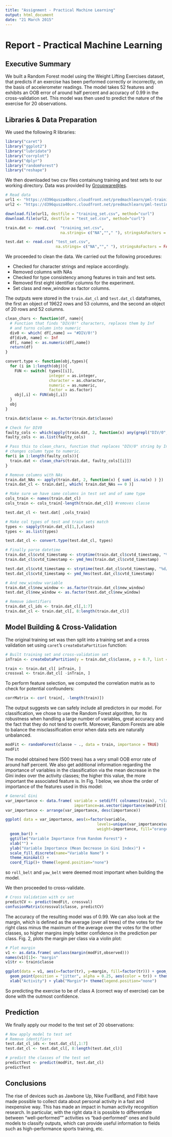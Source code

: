 ```yaml
---
title: "Assignment - Practical Machine Learning"
output: html_document
date: "21 March 2015"
---
```


Report - Practical Machine Learning
===================================

Executive Summary
-----------------
We built a Random Forest model using the Weight Lifting Exercises dataset, 
that predicts if an exercise has been performed correctly or incorrectly,
on the basis of accelerometer readings. The model takes 52 features and 
exhibits an OOB error of around half percent and accuracy of 0.99 in the cross-validation set.
This model was then used to predict the nature of the exercise for 20
observations.

Libraries & Data Preparation
----------------------------
We used the following R libraries:
```r
library("caret")
library("ggplot2")
library("lubridate")
library("corrplot")
library("dplyr")
library("randomForest")
library("reshape")
```
We then downloaded two csv files containung training and test sets to our 
working directory. Data was provided by [Groupware@les](http://groupware.les.inf.puc-rio.br/har).
```r
# Read data
url1 <- "https://d396qusza40orc.cloudfront.net/predmachlearn/pml-training.csv"
url2 <- "https://d396qusza40orc.cloudfront.net/predmachlearn/pml-testing.csv"

download.file(url1, destfile = "training_set.csv", method="curl")
download.file(url2, destfile = "test_set.csv", method="curl")

train.dat <- read.csv(  "training_set.csv", 
                        na.strings= c("NA",""," "), stringsAsFactors = FALSE)

test.dat <- read.csv( "test_set.csv", 
                      na.strings= c("NA",""," "), stringsAsFactors = FALSE)
```
We proceeded to clean the data. We carried out the following procedures:

* Checked for character strings and replace accordingly.
* Removed columns with NAs
* Checked for type consistency among features in train and test sets.
* Removed first eight identifier columns for the experiment.
* Set class and new_window as factor columns.

The outputs were stored in the `train.dat_cl` and `test.dat_cl` dataframes,
the first an object of 19622 rows and 53 columns, and the second an object
of 20 rows and 52 columns.
```r
clean_chars <- function(df, name){
  # Function that finds "DIV/0!" characters, replaces them by Inf
  # and turns column into numeric
  div0 <- which( df[,name] == "#DIV/0!")
  df[div0, name] <- Inf
  df[, name] <- as.numeric(df[,name])
  return(df)
}

convert.type <- function(obj,types){
  for (i in 1:length(obj)){
    FUN <- switch( types[[i]], 
                   integer = as.integer, 
                   character = as.character, 
                   numeric = as.numeric, 
                   factor = as.factor)
    obj[,i] <- FUN(obj[,i])
  }
  obj
}
```

```r
train.dat$classe <- as.factor(train.dat$classe)

# Check for DIV0
faulty_cols <- which(apply(train.dat, 2, function(x) any(grepl("DIV/0", x))))
faulty_cols <- as.list(faulty_cols)

# Pass this to clean_chars, function that replaces "DIV/0" string by Inf and
# changes column type to numeric.
for(i in 1:length(faulty_cols)){
  train.dat <- clean_chars(train.dat, faulty_cols[[i]])
}
```

```r
# Remove columns with NAs
train.dat_NAs <- apply(train.dat, 2, function(x) { sum( is.na(x) ) })
train.dat_cl <- train.dat[, which( train.dat_NAs == 0 )]
```

```r
# Make sure we have same columns in test set and of same type
cols_train <- names(train.dat_cl)
cols_train <- cols_train[-length(train.dat_cl)] #removes classe

test.dat_cl <- test.dat[ ,cols_train]
```

```r
# Make col types of test and train sets match
types <- sapply(train.dat_cl[1,],class)
types <- as.list(types)

test.dat_cl <- convert.type(test.dat_cl, types)
```

```r
# Finally parse datetime
train.dat_cl$cvtd_timestamp <- strptime(train.dat_cl$cvtd_timestamp, "%d/%m/%Y %H:%M")
train.dat_cl$cvtd_timestamp <- ymd_hms(train.dat_cl$cvtd_timestamp)

test.dat_cl$cvtd_timestamp <- strptime(test.dat_cl$cvtd_timestamp, "%d/%m/%Y %H:%M")
test.dat_cl$cvtd_timestamp <- ymd_hms(test.dat_cl$cvtd_timestamp)

# And new_window variable
train.dat_cl$new_window <- as.factor(train.dat_cl$new_window)
test.dat_cl$new_window <- as.factor(test.dat_cl$new_window)
```

```r
# Remove identifiers
train.dat_cl_ids <- train.dat_cl[,1:7]
train.dat_cl <- train.dat_cl[, 8:length(train.dat_cl)]
```

Model Building & Cross-Validation
--------------------------------

The original training set was then split into a training set and a cross validation 
set using `caret`'s `createDataPartition` function:

```r
# Built training set and cross-validation set
inTrain <- createDataPartition(y = train.dat_cl$classe, p = 0.7, list = FALSE)

train <- train.dat_cl[ inTrain, ]
crossval <- train.dat_cl[ -inTrain, ]
```

To perform feature selection, we computed the correlation matrix as to check for 
potential confounders:
```r
corrMatrix <- cor( train[, -length(train)])
```
The output suggests we can safely include all predictors in our model. For classification,
we chose to use the Random Forest algorithm, for its robustness when handling a large
number of variables, great accuracy and the fact that they do not tend to overfit.
Moreover, Random Forests are able to balance the misclassification error when data sets
are naturally unbalanced.

```r
modFit <- randomForest(classe ~ ., data = train, importance = TRUE)
modFit
```
The model obtained here (500 trees) has a very small OOB error rate of around half percent. 
We also get additional information regarding the importance of variables in 
the classification via the mean decrease in the Gini index 
over the activity classes; the higher this value, the more important the associated 
feature is. In Fig. 1 below, we show the order of importance of the features
used in this model:
```r
# General Gini
var_importance <- data.frame( variable = setdiff( colnames(train), "classe"),
                              importance=as.vector(importance(modFit)[,7]))
var_importance <- arrange(var_importance, desc(importance))

ggplot( data = var_importance, aes(x=factor(variable, 
                                        levels=unique(var_importance$variable) ), 
                                        weight=importance, fill="orange4")) + 
  geom_bar() + 
  ggtitle("Variable Importance from Random Forest") + 
  xlab("") + 
  ylab("Variable Importance (Mean Decrease in Gini Index)") + 
  scale_fill_discrete(name="Variable Name") + 
  theme_minimal() +
  coord_flip()+ theme(legend.position="none")
```
so `roll_belt` and `yaw_belt` were deemed most important when building the model.

We then proceeded to cross-validate.

```r
# Cross Validation with cv set
predictCV <- predict(modFit, crossval)
confusionMatrix(crossval$classe, predictCV)
```

The accuracy of the resulting model was of 0.99. We can also look at the 
margin, which is defined as the average (over all trees) of the votes for the 
right class minus the maximum of the average over the votes for the other classes,
so higher margins imply better confidence in the prediction per class. Fig. 2, 
plots the margin per class via a violin plot:

```r
# Plot margin
v1 <- as.data.frame( unclass(margin(modFit,observed)))
names(v1)[1]<- "margin"
v1$tr <- train$classe

ggplot(data = v1, aes(x=factor(tr), y=margin, fill=factor(tr))) + geom_violin() + 
  geom_point(position = "jitter", alpha = 0.25, aes(color = tr)) + theme_minimal() +
  xlab("Activity") + ylab("Margin")+ theme(legend.position="none")
```

So predicting the exercise to be of class A (correct way of exercise) can be done
with the outmost confidence.

Prediction
----------

We finally apply our model to the test set of 20 observations:
```r
# Now apply model to test set
# Remove identifiers
test.dat_cl_ids <- test.dat_cl[,1:7]
test.dat_cl <- test.dat_cl[, 8:length(test.dat_cl)]

# predict the classes of the test set
predictTest <- predict(modFit, test.dat_cl)
predictTest
```

Conclusions
-----------

The rise of devices such as Jawbone Up, Nike FuelBand, and Fitbit have made possible
to collect data about personal activity in a fast and inexpensive way. This has
made an impact in human activity recognition research. In particular, with the right
data it is possible to differentiate between "well-performed"" activities vs 
"bad-performed" ones and build models to classify outputs, which can provide
useful information to fields such as high-performance sports training, etc.
